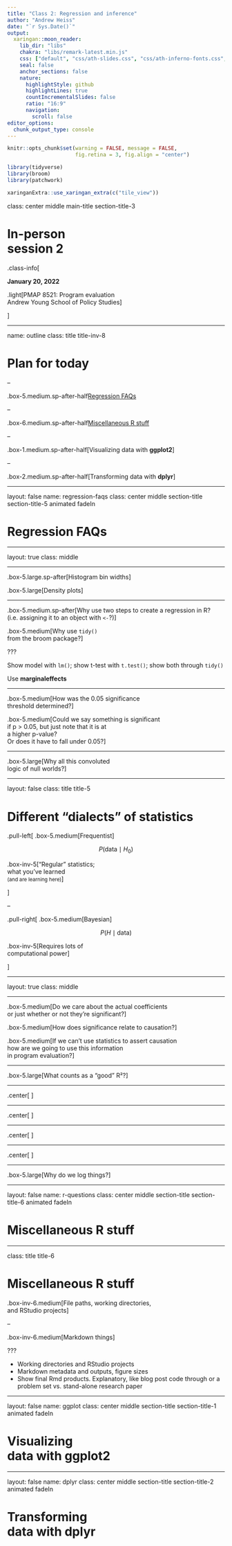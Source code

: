 ```yaml
---
title: "Class 2: Regression and inference"
author: "Andrew Heiss"
date: "`r Sys.Date()`"
output:
  xaringan::moon_reader:
    lib_dir: "libs"
    chakra: "libs/remark-latest.min.js"
    css: ["default", "css/ath-slides.css", "css/ath-inferno-fonts.css", "css/animate.css"]
    seal: false
    anchor_sections: false
    nature:
      highlightStyle: github
      highlightLines: true
      countIncrementalSlides: false
      ratio: "16:9"
      navigation:
        scroll: false
editor_options: 
  chunk_output_type: console
---
```


```r
knitr::opts_chunk$set(warning = FALSE, message = FALSE, 
                      fig.retina = 3, fig.align = "center")
```

```r
library(tidyverse)
library(broom)
library(patchwork)
```

```r
xaringanExtra::use_xaringan_extra(c("tile_view"))
```

class: center middle main-title section-title-3

# In-person<br>session 2

.class-info[

**January 20, 2022**

.light[PMAP 8521: Program evaluation<br>
Andrew Young School of Policy Studies
]

]

---

name: outline
class: title title-inv-8

# Plan for today

--

.box-5.medium.sp-after-half[Regression FAQs]

--

.box-6.medium.sp-after-half[Miscellaneous R stuff]

--

.box-1.medium.sp-after-half[Visualizing data with **ggplot2**]

--

.box-2.medium.sp-after-half[Transforming data with **dplyr**]

---

layout: false
name: regression-faqs
class: center middle section-title section-title-5 animated fadeIn

# Regression FAQs

---

layout: true
class: middle

---

.box-5.large.sp-after[Histogram bin widths]

.box-5.large[Density plots]

---

.box-5.medium.sp-after[Why use two steps to create a regression in R?<br>(i.e. assigning it to an object with `<-`?)]

.box-5.medium[Why use `tidy()`<br>from the broom package?]

???

Show model with `lm()`; show t-test with `t.test()`; show both through `tidy()`

Use **marginaleffects**

---

.box-5.medium[How was the 0.05 significance<br>threshold determined?] 

.box-5.medium[Could we say something is significant<br>if p > 0.05, but just note that it is at<br>a higher p-value?<br>Or does it have to fall under 0.05?]

---

.box-5.large[Why all this convoluted<br>logic of null worlds?]

---

layout: false
class: title title-5

# Different "dialects" of statistics

.pull-left[
.box-5.medium[Frequentist]

$$P(\text{data} \mid H_0)$$

.box-inv-5["Regular" statistics;<br>what you've learned<br><small>(and are learning here)</small>]

]

--

.pull-right[
.box-5.medium[Bayesian]

$$P(H \mid \text{data})$$

.box-inv-5[Requires lots of<br>computational power]

]

---

layout: true
class: middle

---

.box-5.medium[Do we care about the actual coefficients<br>or just whether or not they're significant?]

.box-5.medium[How does significance relate to causation?]

.box-5.medium[If we can't use statistics to assert causation<br>how are we going to use this information<br>in program evaluation?]

---

.box-5.large[What counts as a "good" R²?]

---

.center[
<figure>
  <img src="img/02-class/nice-plot-1.png" alt="Euler diagram" title="Euler diagram" width="45%">
</figure>
]

---

.center[
<figure>
  <img src="img/02-class/plot-diagram-prediction-1.png" alt="R2 prediction" title="R2 prediction" width="75%">
</figure>
]

---

.center[
<figure>
  <img src="img/02-class/plot-diagram-estimation-1.png" alt="R2 estimation" title="R2 estimation" width="75%">
</figure>
]

---

.center[
<figure>
  <img src="img/02-class/prediction-vs-estimation.jpg" alt="R2 estimation vs prediction" title="R2 estimation vs prediction" width="100%">
</figure>
]

---

.box-5.large[Why do we log things?]

---

layout: false
name: r-questions
class: center middle section-title section-title-6 animated fadeIn

# Miscellaneous R stuff

---

class: title title-6

# Miscellaneous R stuff

.box-inv-6.medium[File paths, working directories,<br>and RStudio projects]

--

.box-inv-6.medium[Markdown things]

???

- Working directories and RStudio projects
- Markdown metadata and outputs, figure sizes
- Show final Rmd products. Explanatory, like blog post code through or a problem set vs. stand-alone research paper

---

layout: false
name: ggplot
class: center middle section-title section-title-1 animated fadeIn

# Visualizing<br>data with ggplot2

---

layout: false
name: dplyr
class: center middle section-title section-title-2 animated fadeIn

# Transforming<br>data with dplyr
